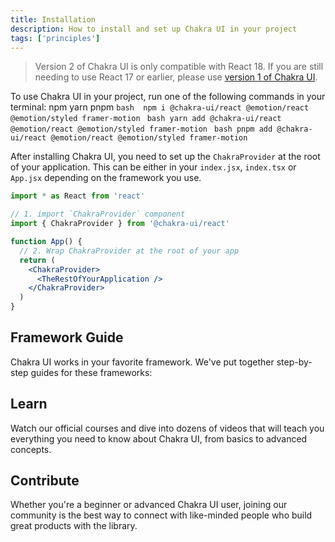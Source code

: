```yaml
---
title: Installation
description: How to install and set up Chakra UI in your project
tags: ['principles']
---
```


> Version 2 of Chakra UI is only compatible with React 18. If you are still
> needing to use React 17 or earlier, please use
> [version 1 of Chakra UI](https://v1.chakra-ui.com/guides/first-steps).

To use Chakra UI in your project, run one of the following commands in your terminal:
<Tabs my={4}>
  <TabList>
    <Tab>npm</Tab>
    <Tab>yarn</Tab>
    <Tab>pnpm</Tab>
  </TabList>
  <TabPanels p={0}>
    <TabPanel>
      ```bash 
        npm i @chakra-ui/react @emotion/react @emotion/styled framer-motion
      ```
    </TabPanel>
    <TabPanel>
      ```bash
        yarn add @chakra-ui/react @emotion/react @emotion/styled framer-motion
      ```
    </TabPanel>
    <TabPanel>
      ```bash
        pnpm add @chakra-ui/react @emotion/react @emotion/styled framer-motion
      ```
    </TabPanel>
  </TabPanels>
</Tabs>

After installing Chakra UI, you need to set up the `ChakraProvider` at the root
of your application. This can be either in your `index.jsx`, `index.tsx` or
`App.jsx` depending on the framework you use.

```jsx live=false
import * as React from 'react'

// 1. import `ChakraProvider` component
import { ChakraProvider } from '@chakra-ui/react'

function App() {
  // 2. Wrap ChakraProvider at the root of your app
  return (
    <ChakraProvider>
      <TheRestOfYourApplication />
    </ChakraProvider>
  )
}
```

## Framework Guide

Chakra UI works in your favorite framework. We've put together step-by-step
guides for these frameworks:

<FrameworkLinks />

## Learn

Watch our official courses and dive into dozens of videos that will teach you
everything you need to know about Chakra UI, from basics to advanced concepts.

<FeaturesCourses />

## Contribute

Whether you're a beginner or advanced Chakra UI user, joining our community is
the best way to connect with like-minded people who build great products with
the library.

<JoinCommunityCards />
